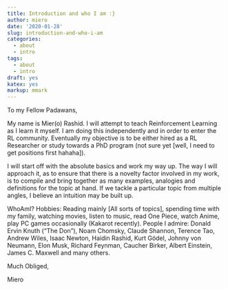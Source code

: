 ```yaml
---
title: Introduction and who I am :}
author: miero
date: '2020-01-28'
slug: introduction-and-who-i-am
categories:
  - about
  - intro
tags:
  - about
  - intro
draft: yes
katex: yes
markup: mmark
---
```


To my Fellow Padawans,

My name is Mier(o) Rashid. I will attempt to teach Reinforcement Learning as I learn it myself. I am doing this independently and in order to enter the RL community. Eventually my objective is to be either hired as a RL Researcher or study towards a PhD program (not sure yet [well, I need to get positions first hahaha]).

I will start off with the absolute basics and work my way up. The way I will approach it, as to ensure that there is a novelty factor involved in my work, is to compile and bring together as many examples, analogies and definitions for the topic at hand. If we tackle a particular topic from multiple angles, I believe an intuition may be built up.

WhoAmI?\newline
Hobbies: Reading mainly [All sorts of topics], spending time with my family, watching movies, listen to music, read One Piece, watch Anime, play PC games occasionally (Kakarot recently).\newline
People I admire: Donald Ervin Knuth ("The Don"), Noam Chomsky, Claude Shannon, Terence Tao, Andrew Wiles, Isaac Newton, Haidin Rashid, Kurt Gödel, Johnny von Neumann, Elon Musk, Richard Feynman, Caucher Birker, Albert Einstein, James C. Maxwell and many others.\newline

Much Obliged,

Miero